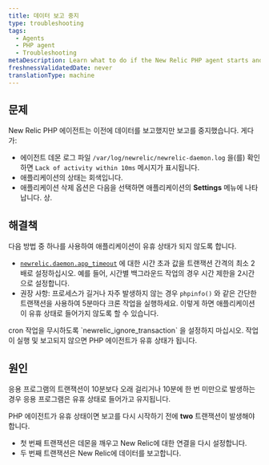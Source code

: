 ```yaml
---
title: 데이터 보고 중지
type: troubleshooting
tags:
  - Agents
  - PHP agent
  - Troubleshooting
metaDescription: Learn what to do if the New Relic PHP agent starts and then stops reporting data.
freshnessValidatedDate: never
translationType: machine
---
```


## 문제

New Relic PHP 에이전트는 이전에 데이터를 보고했지만 보고를 중지했습니다. 게다가:

* 에이전트 데몬 로그 파일 `/var/log/newrelic/newrelic-daemon.log` 을(를) 확인하면 `Lack of activity within 10ms` 메시지가 표시됩니다.
* 애플리케이션의 상태는 회색입니다.
* 애플리케이션 삭제 옵션은 다음을 선택하면 애플리케이션의 <DNT>**Settings**</DNT> 메뉴에 나타납니다. <Icon name="fe-settings" /> 상.

## 해결책

다음 방법 중 하나를 사용하여 애플리케이션이 유휴 상태가 되지 않도록 합니다.

* [`newrelic.daemon.app_timeout`](/docs/agents/php-agent/configuration/php-agent-configuration#inivar-daemon-app_timeout) 에 대한 시간 초과 값을 트랜잭션 간격의 최소 2배로 설정하십시오. 예를 들어, 시간별 백그라운드 작업의 경우 시간 제한을 2시간으로 설정합니다.
* 권장 사항: 프로세스가 길거나 자주 발생하지 않는 경우 `phpinfo()` 와 같은 간단한 트랜잭션을 사용하여 5분마다 크론 작업을 실행하세요. 이렇게 하면 애플리케이션이 유휴 상태로 들어가지 않도록 할 수 있습니다.

<Callout variant="important">
  cron 작업을 무시하도록 `newrelic_ignore_transaction` 을 설정하지 마십시오. 작업이 실행 및 보고되지 않으면 PHP 에이전트가 유휴 상태가 됩니다.
</Callout>

## 원인

응용 프로그램의 트랜잭션이 10분보다 오래 걸리거나 10분에 한 번 미만으로 발생하는 경우 응용 프로그램은 유휴 상태로 들어가고 유지됩니다.

PHP 에이전트가 유휴 상태이면 보고를 다시 시작하기 전에 <DNT>**two**</DNT> 트랜잭션이 발생해야 합니다.

* 첫 번째 트랜잭션은 데몬을 깨우고 New Relic에 대한 연결을 다시 설정합니다.
* 두 번째 트랜잭션은 New Relic에 데이터를 보고합니다.